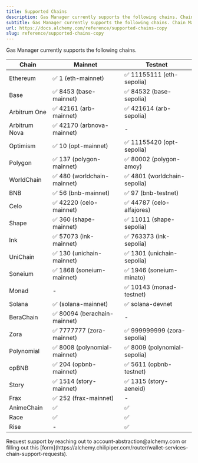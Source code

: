 ```yaml
---
title: Supported Chains
description: Gas Manager currently supports the following chains. Chain Mainnet Testnet Ethereum ✅ 1 (eth-mainnet) ✅ 11155111 (eth-sepolia) Base ✅ 8453 (base-mainnet) ✅ 84532 (base-sepolia) Arbitrum One ✅ 42161 (arb-mainnet) ✅ 421614 (arb-sepolia) Arbitrum Nova ✅ 42170 (arbnova-mainnet) - Optimism ✅ 10 (opt-main...
subtitle: Gas Manager currently supports the following chains. Chain Mainnet Testnet Ethereum ✅ 1 (eth-mainnet) ✅ 11155111 (eth-sepolia) Base ✅ 8453 (base-mainnet) ✅ 84532 (base-sepolia) Arbitrum One ✅ 42161 (arb-mainnet) ✅ 421614 (arb-sepolia) Arbitrum Nova ✅ 42170 (arbnova-mainnet) - Optimism ✅ 10 (opt-main...
url: https://docs.alchemy.com/reference/supported-chains-copy
slug: reference/supported-chains-copy
---
```


Gas Manager currently supports the following chains.

| Chain         | Mainnet                      | Testnet                      |
| ------------- | ---------------------------- | ---------------------------- |
| Ethereum      | ✅ 1 (eth-mainnet)           | ✅ 11155111 (eth-sepolia)    |
| Base          | ✅ 8453 (base-mainnet)       | ✅ 84532 (base-sepolia)      |
| Arbitrum One  | ✅ 42161 (arb-mainnet)       | ✅ 421614 (arb-sepolia)      |
| Arbitrum Nova | ✅ 42170 (arbnova-mainnet)   | -                            |
| Optimism      | ✅ 10 (opt-mainnet)          | ✅ 11155420 (opt-sepolia)    |
| Polygon       | ✅ 137 (polygon-mainnet)     | ✅ 80002 (polygon-amoy)      |
| WorldChain    | ✅ 480 (worldchain-mainnet)  | ✅ 4801 (worldchain-sepolia) |
| BNB           | ✅ 56 (bnb-mainnet)          | ✅ 97 (bnb-testnet)          |
| Celo          | ✅ 42220 (celo-mainnet)      | ✅ 44787 (celo-alfajores)    |
| Shape         | ✅ 360 (shape-mainnet)       | ✅ 11011 (shape-sepolia)     |
| Ink           | ✅ 57073 (ink-mainnet)       | ✅ 763373 (ink-sepolia)      |
| UniChain      | ✅ 130 (unichain-mainnet)    | ✅ 1301 (unichain-sepolia)   |
| Soneium       | ✅ 1868 (soneium-mainnet)    | ✅ 1946 (soneium-minato)     |
| Monad         | -                            | ✅ 10143 (monad-testnet)     |
| Solana        | ✅ (solana-mainnet)          | ✅ solana-devnet             |
| BeraChain     | ✅ 80094 (berachain-mainnet) | -                            |
| Zora          | ✅ 7777777 (zora-mainnet)    | ✅ 999999999 (zora-sepolia)  |
| Polynomial    | ✅ 8008 (polynomial-mainnet) | ✅ 8009 (polynomial-sepolia) |
| opBNB         | ✅ 204 (opbnb-mainnet)       | ✅ 5611 (opbnb-testnet)      |
| Story         | ✅ 1514 (story-mainnet)      | ✅ 1315 (story-aeneid)       |
| Frax          | ✅ 252 (frax-mainnet)        | -                            |
| AnimeChain    | ✅                           | ✅                           |
| Race          | ✅                           | ✅                           |
| Rise          | -                            | ✅                           |

<Info>
  Request support by reaching out to account-abstraction@alchemy.com or filling
  out this
  [form](https://alchemy.chilipiper.com/router/wallet-services-chain-support-requests).
</Info>

